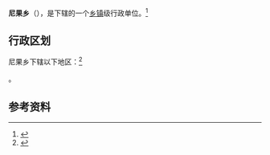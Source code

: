 {{中国乡级行政区|54/23/27/207/000}}

'''尼果乡'''（{{bo|z=ཉི་སྒོ་}}），是{{PRC admin/fullname|54/23/27/207/000|3}}下辖的一个[[乡镇|乡镇]]级行政单位。<ref>{{PRC admin/ref sgc|{{PRC admin/parent|54/23/27/207/000}}}}</ref>

== 行政区划 ==

尼果乡下辖以下地区：<ref>{{PRC admin/ref sgc|54/23/27/207/000}}</ref>

{{PRC admin/children|54/23/27/207/000}}。

== 参考资料 ==

{{reflist}}

{{行政区划小作品}}
{{PRC admin/navcat|54/23/27/207/000}}